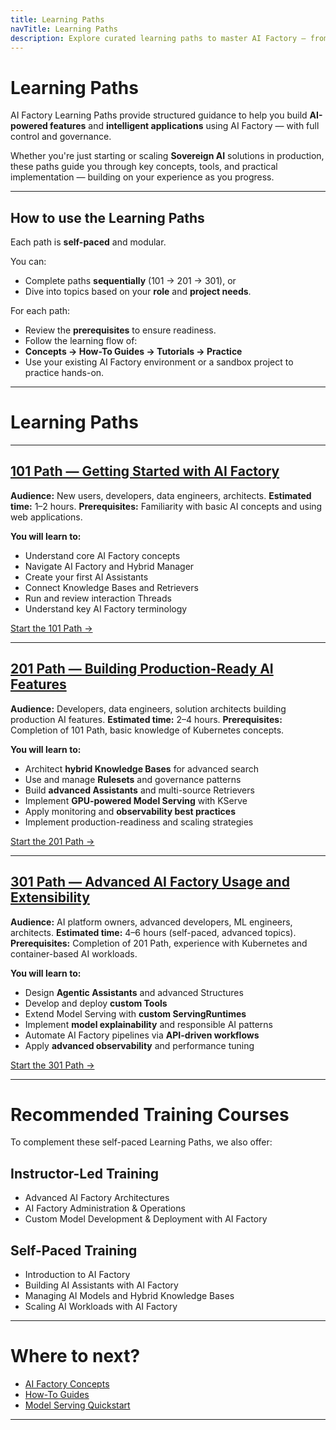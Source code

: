 ```yaml
---
title: Learning Paths
navTitle: Learning Paths
description: Explore curated learning paths to master AI Factory — from getting started to advanced production deployments.
---
```


# Learning Paths

AI Factory Learning Paths provide structured guidance to help you build **AI-powered features** and **intelligent applications** using AI Factory — with full control and governance.

Whether you're just starting or scaling **Sovereign AI** solutions in production, these paths guide you through key concepts, tools, and practical implementation — building on your experience as you progress.

---

## How to use the Learning Paths

Each path is **self-paced** and modular.

You can:

- Complete paths **sequentially** (101 → 201 → 301), or
- Dive into topics based on your **role** and **project needs**.

For each path:

- Review the **prerequisites** to ensure readiness.
- Follow the learning flow of:
- **Concepts → How-To Guides → Tutorials → Practice**
- Use your existing AI Factory environment or a sandbox project to practice hands-on.

---

# Learning Paths

---

## [101 Path — Getting Started with AI Factory](./101)

**Audience:** New users, developers, data engineers, architects.
**Estimated time:** 1–2 hours.
**Prerequisites:** Familiarity with basic AI concepts and using web applications.

**You will learn to:**

- Understand core AI Factory concepts
- Navigate AI Factory and Hybrid Manager
- Create your first AI Assistants
- Connect Knowledge Bases and Retrievers
- Run and review interaction Threads
- Understand key AI Factory terminology

[Start the 101 Path →](./101)

---

## [201 Path — Building Production-Ready AI Features](./201)

**Audience:** Developers, data engineers, solution architects building production AI features.
**Estimated time:** 2–4 hours.
**Prerequisites:** Completion of 101 Path, basic knowledge of Kubernetes concepts.

**You will learn to:**

- Architect **hybrid Knowledge Bases** for advanced search
- Use and manage **Rulesets** and governance patterns
- Build **advanced Assistants** and multi-source Retrievers
- Implement **GPU-powered Model Serving** with KServe
- Apply monitoring and **observability best practices**
- Implement production-readiness and scaling strategies

[Start the 201 Path →](./201)

---

## [301 Path — Advanced AI Factory Usage and Extensibility](./301)

**Audience:** AI platform owners, advanced developers, ML engineers, architects.
**Estimated time:** 4–6 hours (self-paced, advanced topics).
**Prerequisites:** Completion of 201 Path, experience with Kubernetes and container-based AI workloads.

**You will learn to:**

- Design **Agentic Assistants** and advanced Structures
- Develop and deploy **custom Tools**
- Extend Model Serving with **custom ServingRuntimes**
- Implement **model explainability** and responsible AI patterns
- Automate AI Factory pipelines via **API-driven workflows**
- Apply **advanced observability** and performance tuning

[Start the 301 Path →](./301)

---

# Recommended Training Courses

To complement these self-paced Learning Paths, we also offer:

## Instructor-Led Training

- Advanced AI Factory Architectures
- AI Factory Administration & Operations
- Custom Model Development & Deployment with AI Factory

## Self-Paced Training

- Introduction to AI Factory
- Building AI Assistants with AI Factory
- Managing AI Models and Hybrid Knowledge Bases
- Scaling AI Workloads with AI Factory


---

# Where to next?

- [AI Factory Concepts](/edb-postgres-ai/ai-factory/learn/explained/ai-factory-concepts)
- [How-To Guides](/edb-postgres-ai/ai-factory/learn/how-to/gen-ai/create-assistant)
- [Model Serving Quickstart](/edb-postgres-ai/ai-factory/learn/how-to/model-serving)

---

